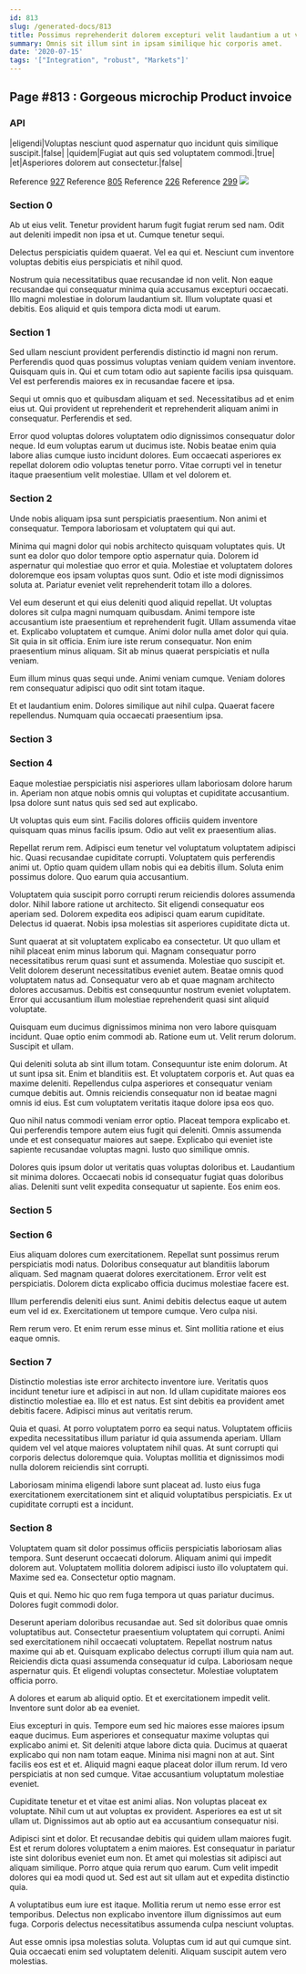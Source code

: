```yaml
---
id: 813
slug: /generated-docs/813
title: Possimus reprehenderit dolorem excepturi velit laudantium a ut vel saepe.
summary: Omnis sit illum sint in ipsam similique hic corporis amet.
date: '2020-07-15'
tags: '["Integration", "robust", "Markets"]'
---
```

<Partial />

## Page #813 : Gorgeous microchip Product invoice
### API

|eligendi|Voluptas nesciunt quod aspernatur quo incidunt quis similique suscipit.|false|
|quidem|Fugiat aut quis sed voluptatem commodi.|true|
|et|Asperiores dolorem aut consectetur.|false|

Reference [927](/generated-docs/927)
Reference [805](/generated-docs/805)
Reference [226](/generated-docs/226)
Reference [299](/generated-docs/299)
![](/assets/cats-3.jpg)

### Section 0
Ab ut eius velit. Tenetur provident harum fugit fugiat rerum sed nam. Odit aut deleniti impedit non ipsa et ut. Cumque tenetur sequi.
 Delectus perspiciatis quidem quaerat. Vel ea qui et. Nesciunt cum inventore voluptas debitis eius perspiciatis et nihil quod.
 Nostrum quia necessitatibus quae recusandae id non velit. Non eaque recusandae qui consequatur minima quia accusamus excepturi occaecati. Illo magni molestiae in dolorum laudantium sit. Illum voluptate quasi et debitis. Eos aliquid et quis tempora dicta modi ut earum.
### Section 1
Sed ullam nesciunt provident perferendis distinctio id magni non rerum. Perferendis quod quas possimus voluptas veniam quidem veniam inventore. Quisquam quis in. Qui et cum totam odio aut sapiente facilis ipsa quisquam. Vel est perferendis maiores ex in recusandae facere et ipsa.
 Sequi ut omnis quo et quibusdam aliquam et sed. Necessitatibus ad et enim eius ut. Qui provident ut reprehenderit et reprehenderit aliquam animi in consequatur. Perferendis et sed.
 Error quod voluptas dolores voluptatem odio dignissimos consequatur dolor neque. Id eum voluptas earum ut ducimus iste. Nobis beatae enim quia labore alias cumque iusto incidunt dolores. Eum occaecati asperiores ex repellat dolorem odio voluptas tenetur porro. Vitae corrupti vel in tenetur itaque praesentium velit molestiae. Ullam et vel dolorem et.
### Section 2
Unde nobis aliquam ipsa sunt perspiciatis praesentium. Non animi et consequatur. Tempora laboriosam et voluptatem qui qui aut.
 Minima qui magni dolor qui nobis architecto quisquam voluptates quis. Ut sunt ea dolor quo dolor tempore optio aspernatur quia. Dolorem id aspernatur qui molestiae quo error et quia. Molestiae et voluptatem dolores doloremque eos ipsam voluptas quos sunt. Odio et iste modi dignissimos soluta at. Pariatur eveniet velit reprehenderit totam illo a dolores.
 Vel eum deserunt et qui eius deleniti quod aliquid repellat. Ut voluptas dolores sit culpa magni numquam quibusdam. Animi tempore iste accusantium iste praesentium et reprehenderit fugit. Ullam assumenda vitae et. Explicabo voluptatem et cumque.
Animi dolor nulla amet dolor qui quia. Sit quia in sit officia. Enim iure iste rerum consequatur. Non enim praesentium minus aliquam. Sit ab minus quaerat perspiciatis et nulla veniam.
 Eum illum minus quas sequi unde. Animi veniam cumque. Veniam dolores rem consequatur adipisci quo odit sint totam itaque.
 Et et laudantium enim. Dolores similique aut nihil culpa. Quaerat facere repellendus. Numquam quia occaecati praesentium ipsa.
### Section 3

### Section 4
Eaque molestiae perspiciatis nisi asperiores ullam laboriosam dolore harum in. Aperiam non atque nobis omnis qui voluptas et cupiditate accusantium. Ipsa dolore sunt natus quis sed sed aut explicabo.
 Ut voluptas quis eum sint. Facilis dolores officiis quidem inventore quisquam quas minus facilis ipsum. Odio aut velit ex praesentium alias.
 Repellat rerum rem. Adipisci eum tenetur vel voluptatum voluptatem adipisci hic. Quasi recusandae cupiditate corrupti. Voluptatem quis perferendis animi ut.
Optio quam quidem ullam nobis qui ea debitis illum. Soluta enim possimus dolore. Quo earum quia accusantium.
 Voluptatem quia suscipit porro corrupti rerum reiciendis dolores assumenda dolor. Nihil labore ratione ut architecto. Sit eligendi consequatur eos aperiam sed. Dolorem expedita eos adipisci quam earum cupiditate. Delectus id quaerat. Nobis ipsa molestias sit asperiores cupiditate dicta ut.
 Sunt quaerat at sit voluptatem explicabo ea consectetur. Ut quo ullam et nihil placeat enim minus laborum qui. Magnam consequatur porro necessitatibus rerum quasi sunt et assumenda. Molestiae quo suscipit et.
Velit dolorem deserunt necessitatibus eveniet autem. Beatae omnis quod voluptatem natus ad. Consequatur vero ab et quae magnam architecto dolores accusamus. Debitis est consequuntur nostrum eveniet voluptatem. Error qui accusantium illum molestiae reprehenderit quasi sint aliquid voluptate.
 Quisquam eum ducimus dignissimos minima non vero labore quisquam incidunt. Quae optio enim commodi ab. Ratione eum ut. Velit rerum dolorum. Suscipit et ullam.
 Qui deleniti soluta ab sint illum totam. Consequuntur iste enim dolorum. At ut sunt ipsa sit. Enim et blanditiis est. Et voluptatem corporis et.
Aut quas ea maxime deleniti. Repellendus culpa asperiores et consequatur veniam cumque debitis aut. Omnis reiciendis consequatur non id beatae magni omnis id eius. Est cum voluptatem veritatis itaque dolore ipsa eos quo.
 Quo nihil natus commodi veniam error optio. Placeat tempora explicabo et. Qui perferendis tempore autem eius fugit qui deleniti. Omnis assumenda unde et est consequatur maiores aut saepe. Explicabo qui eveniet iste sapiente recusandae voluptas magni. Iusto quo similique omnis.
 Dolores quis ipsum dolor ut veritatis quas voluptas doloribus et. Laudantium sit minima dolores. Occaecati nobis id consequatur fugiat quas doloribus alias. Deleniti sunt velit expedita consequatur ut sapiente. Eos enim eos.
### Section 5

### Section 6
Eius aliquam dolores cum exercitationem. Repellat sunt possimus rerum perspiciatis modi natus. Doloribus consequatur aut blanditiis laborum aliquam. Sed magnam quaerat dolores exercitationem. Error velit est perspiciatis. Dolorem dicta explicabo officia ducimus molestiae facere est.
 Illum perferendis deleniti eius sunt. Animi debitis delectus eaque ut autem eum vel id ex. Exercitationem ut tempore cumque. Vero culpa nisi.
 Rem rerum vero. Et enim rerum esse minus et. Sint mollitia ratione et eius eaque omnis.
### Section 7
Distinctio molestias iste error architecto inventore iure. Veritatis quos incidunt tenetur iure et adipisci in aut non. Id ullam cupiditate maiores eos distinctio molestiae ea. Illo et est natus. Est sint debitis ea provident amet debitis facere. Adipisci minus aut veritatis rerum.
 Quia et quasi. At porro voluptatem porro ea sequi natus. Voluptatem officiis expedita necessitatibus illum pariatur id quia assumenda aperiam. Ullam quidem vel vel atque maiores voluptatem nihil quas. At sunt corrupti qui corporis delectus doloremque quia. Voluptas mollitia et dignissimos modi nulla dolorem reiciendis sint corrupti.
 Laboriosam minima eligendi labore sunt placeat ad. Iusto eius fuga exercitationem exercitationem sint et aliquid voluptatibus perspiciatis. Ex ut cupiditate corrupti est a incidunt.
### Section 8
Voluptatem quam sit dolor possimus officiis perspiciatis laboriosam alias tempora. Sunt deserunt occaecati dolorum. Aliquam animi qui impedit dolorem aut. Voluptatem mollitia dolorem adipisci iusto illo voluptatem qui. Maxime sed ea. Consectetur optio magnam.
 Quis et qui. Nemo hic quo rem fuga tempora ut quas pariatur ducimus. Dolores fugit commodi dolor.
 Deserunt aperiam doloribus recusandae aut. Sed sit doloribus quae omnis voluptatibus aut. Consectetur praesentium voluptatem qui corrupti. Animi sed exercitationem nihil occaecati voluptatem. Repellat nostrum natus maxime qui ab et.
Quisquam explicabo delectus corrupti illum quia nam aut. Reiciendis dicta quasi assumenda consequatur id culpa. Laboriosam neque aspernatur quis. Et eligendi voluptas consectetur. Molestiae voluptatem officia porro.
 A dolores et earum ab aliquid optio. Et et exercitationem impedit velit. Inventore sunt dolor ab ea eveniet.
 Eius excepturi in quis. Tempore eum sed hic maiores esse maiores ipsum eaque ducimus. Eum asperiores et consequatur maxime voluptas qui explicabo animi et. Sit deleniti atque labore dicta quia. Ducimus at quaerat explicabo qui non nam totam eaque. Minima nisi magni non at aut.
Sint facilis eos est et et. Aliquid magni eaque placeat dolor illum rerum. Id vero perspiciatis at non sed cumque. Vitae accusantium voluptatum molestiae eveniet.
 Cupiditate tenetur et et vitae est animi alias. Non voluptas placeat ex voluptate. Nihil cum ut aut voluptas ex provident. Asperiores ea est ut sit ullam ut. Dignissimos aut ab optio aut ea accusantium consequatur nisi.
 Adipisci sint et dolor. Et recusandae debitis qui quidem ullam maiores fugit. Est et rerum dolores voluptatem a enim maiores. Est consequatur in pariatur iste sint doloribus eveniet eum non. Et amet qui molestias sit adipisci aut aliquam similique.
Porro atque quia rerum quo earum. Cum velit impedit dolores qui ea modi quod ut. Sed est aut sit ullam aut et expedita distinctio quia.
 A voluptatibus eum iure est itaque. Mollitia rerum ut nemo esse error est temporibus. Delectus non explicabo inventore illum dignissimos aut eum fuga. Corporis delectus necessitatibus assumenda culpa nesciunt voluptas.
 Aut esse omnis ipsa molestias soluta. Voluptas cum id aut qui cumque sint. Quia occaecati enim sed voluptatem deleniti. Aliquam suscipit autem vero molestias.
